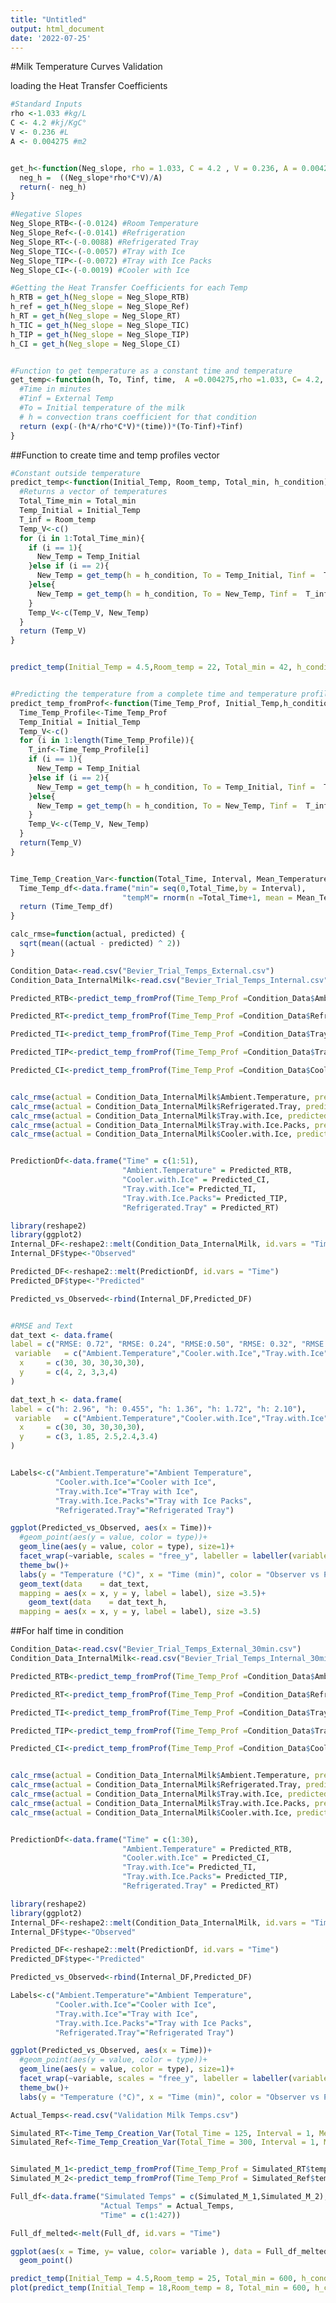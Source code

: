```yaml
---
title: "Untitled"
output: html_document
date: '2022-07-25'
---
```


#Milk Temperature Curves Validation

loading the Heat Transfer Coefficients
```r
#Standard Inputs
rho <-1.033 #kg/L
C <- 4.2 #kj/KgC°
V <- 0.236 #L
A <- 0.004275 #m2


get_h<-function(Neg_slope, rho = 1.033, C = 4.2 , V = 0.236, A = 0.004275){
  neg_h =  ((Neg_slope*rho*C*V)/A)
  return(- neg_h)
} 

#Negative Slopes
Neg_Slope_RTB<-(-0.0124) #Room Temperature
Neg_Slope_Ref<-(-0.0141) #Refrigeration
Neg_Slope_RT<-(-0.0088) #Refrigerated Tray
Neg_Slope_TIC<-(-0.0057) #Tray with Ice 
Neg_Slope_TIP<-(-0.0072) #Tray with Ice Packs
Neg_Slope_CI<-(-0.0019) #Cooler with Ice

#Getting the Heat Transfer Coefficients for each Temp
h_RTB = get_h(Neg_slope = Neg_Slope_RTB)
h_ref = get_h(Neg_slope = Neg_Slope_Ref)
h_RT = get_h(Neg_slope = Neg_Slope_RT)
h_TIC = get_h(Neg_slope = Neg_Slope_TIC)
h_TIP = get_h(Neg_slope = Neg_Slope_TIP)
h_CI = get_h(Neg_slope = Neg_Slope_CI)


#Function to get temperature as a constant time and temperature
get_temp<-function(h, To, Tinf, time,  A =0.004275,rho =1.033, C= 4.2, V = 0.236 ){
  #Time in minutes
  #Tinf = External Temp
  #To = Initial temperature of the milk
  # h = convection trans coefficient for that condition
  return (exp(-(h*A/rho*C*V)*(time))*(To-Tinf)+Tinf)
}
```

##Function to create time and temp profiles vector
```r
#Constant outside temperature
predict_temp<-function(Initial_Temp, Room_temp, Total_min, h_condition){
  #Returns a vector of temperatures
  Total_Time_min = Total_min
  Temp_Initial = Initial_Temp
  T_inf = Room_temp
  Temp_V<-c()
  for (i in 1:Total_Time_min){
    if (i == 1){
      New_Temp = Temp_Initial
    }else if (i == 2){
      New_Temp = get_temp(h = h_condition, To = Temp_Initial, Tinf =  T_inf, time = 1)
    }else{
      New_Temp = get_temp(h = h_condition, To = New_Temp, Tinf =  T_inf, time = 1)
    }
    Temp_V<-c(Temp_V, New_Temp)
  }
  return (Temp_V)
}


predict_temp(Initial_Temp = 4.5,Room_temp = 22, Total_min = 42, h_condition = h_RTB)


#Predicting the temperature from a complete time and temperature profile.
predict_temp_fromProf<-function(Time_Temp_Prof, Initial_Temp,h_condition){
  Time_Temp_Profile<-Time_Temp_Prof
  Temp_Initial = Initial_Temp
  Temp_V<-c()
  for (i in 1:length(Time_Temp_Profile)){
    T_inf<-Time_Temp_Profile[i]
    if (i == 1){
      New_Temp = Temp_Initial
    }else if (i == 2){
      New_Temp = get_temp(h = h_condition, To = Temp_Initial, Tinf =  T_inf, time = 1)
    }else{
      New_Temp = get_temp(h = h_condition, To = New_Temp, Tinf =  T_inf, time = 1)
    }
    Temp_V<-c(Temp_V, New_Temp)
  }
  return(Temp_V)
}


Time_Temp_Creation_Var<-function(Total_Time, Interval, Mean_Temperature, SD_Temperature){
  Time_Temp_df<-data.frame("min"= seq(0,Total_Time,by = Interval),
                         "tempM"= rnorm(n =Total_Time+1, mean = Mean_Temperature, sd= SD_Temperature))
  return (Time_Temp_df)
}

```


```r
calc_rmse=function(actual, predicted) {
  sqrt(mean((actual - predicted) ^ 2))
}

Condition_Data<-read.csv("Bevier_Trial_Temps_External.csv")
Condition_Data_InternalMilk<-read.csv("Bevier_Trial_Temps_Internal.csv")

Predicted_RTB<-predict_temp_fromProf(Time_Temp_Prof =Condition_Data$Ambient.Temperature, Initial_Temp = Condition_Data_InternalMilk$Ambient.Temperature[1], h_condition = h_RTB)

Predicted_RT<-predict_temp_fromProf(Time_Temp_Prof =Condition_Data$Refrigerated.Tray, Initial_Temp = Condition_Data_InternalMilk$Refrigerated.Tray[1], h_condition = h_RT)

Predicted_TI<-predict_temp_fromProf(Time_Temp_Prof =Condition_Data$Tray.with.Ice, Initial_Temp = Condition_Data_InternalMilk$Tray.with.Ice[1], h_condition = h_TIC)

Predicted_TIP<-predict_temp_fromProf(Time_Temp_Prof =Condition_Data$Tray.with.Ice.Packs, Initial_Temp = Condition_Data_InternalMilk$Tray.with.Ice.Packs[1], h_condition = h_TIP)

Predicted_CI<-predict_temp_fromProf(Time_Temp_Prof =Condition_Data$Cooler.with.Ice, Initial_Temp = Condition_Data_InternalMilk$Cooler.with.Ice[1], h_condition = h_CI)


calc_rmse(actual = Condition_Data_InternalMilk$Ambient.Temperature, predicted = Predicted_RTB[1:50])
calc_rmse(actual = Condition_Data_InternalMilk$Refrigerated.Tray, predicted = Predicted_RT[1:50])
calc_rmse(actual = Condition_Data_InternalMilk$Tray.with.Ice, predicted = Predicted_TI[1:50])
calc_rmse(actual = Condition_Data_InternalMilk$Tray.with.Ice.Packs, predicted = Predicted_TIP[1:50])
calc_rmse(actual = Condition_Data_InternalMilk$Cooler.with.Ice, predicted = Predicted_CI[1:50])


PredictionDf<-data.frame("Time" = c(1:51),
                         "Ambient.Temperature" = Predicted_RTB,
                         "Cooler.with.Ice" = Predicted_CI,
                         "Tray.with.Ice"= Predicted_TI,
                         "Tray.with.Ice.Packs"= Predicted_TIP,
                         "Refrigerated.Tray" = Predicted_RT)

library(reshape2)
library(ggplot2)
Internal_DF<-reshape2::melt(Condition_Data_InternalMilk, id.vars = "Time")
Internal_DF$type<-"Observed"

Predicted_DF<-reshape2::melt(PredictionDf, id.vars = "Time")
Predicted_DF$type<-"Predicted"

Predicted_vs_Observed<-rbind(Internal_DF,Predicted_DF)


#RMSE and Text
dat_text <- data.frame(
label = c("RMSE: 0.72", "RMSE: 0.24", "RMSE:0.50", "RMSE: 0.32", "RMSE: 0.12"),
 variable   = c("Ambient.Temperature","Cooler.with.Ice","Tray.with.Ice","Tray.with.Ice.Packs","Refrigerated.Tray"),
  x     = c(30, 30, 30,30,30),
  y     = c(4, 2, 3,3,4)
)

dat_text_h <- data.frame(
label = c("h: 2.96", "h: 0.455", "h: 1.36", "h: 1.72", "h: 2.10"),
 variable   = c("Ambient.Temperature","Cooler.with.Ice","Tray.with.Ice","Tray.with.Ice.Packs","Refrigerated.Tray"),
  x     = c(30, 30, 30,30,30),
  y     = c(3, 1.85, 2.5,2.4,3.4)
)


Labels<-c("Ambient.Temperature"="Ambient Temperature", 
          "Cooler.with.Ice"="Cooler with Ice", 
          "Tray.with.Ice"="Tray with Ice", 
          "Tray.with.Ice.Packs"="Tray with Ice Packs", 
          "Refrigerated.Tray"="Refrigerated Tray")

ggplot(Predicted_vs_Observed, aes(x = Time))+
  #geom_point(aes(y = value, color = type))+
  geom_line(aes(y = value, color = type), size=1)+
  facet_wrap(~variable, scales = "free_y", labeller = labeller(variable= Labels))+
  theme_bw()+
  labs(y = "Temperature (°C)", x = "Time (min)", color = "Observer vs Predicted")+
  geom_text(data    = dat_text,
  mapping = aes(x = x, y = y, label = label), size =3.5)+
    geom_text(data    = dat_text_h,
  mapping = aes(x = x, y = y, label = label), size =3.5)

```




##For half time in condition

```r
Condition_Data<-read.csv("Bevier_Trial_Temps_External_30min.csv")
Condition_Data_InternalMilk<-read.csv("Bevier_Trial_Temps_Internal_30min.csv")

Predicted_RTB<-predict_temp_fromProf(Time_Temp_Prof =Condition_Data$Ambient.Temperature, Initial_Temp = Condition_Data_InternalMilk$Ambient.Temperature[1], h_condition = h_RTB)

Predicted_RT<-predict_temp_fromProf(Time_Temp_Prof =Condition_Data$Refrigerated.Tray, Initial_Temp = Condition_Data_InternalMilk$Refrigerated.Tray[1], h_condition = h_RT)

Predicted_TI<-predict_temp_fromProf(Time_Temp_Prof =Condition_Data$Tray.with.Ice, Initial_Temp = Condition_Data_InternalMilk$Tray.with.Ice[1], h_condition = h_TIC)

Predicted_TIP<-predict_temp_fromProf(Time_Temp_Prof =Condition_Data$Tray.with.Ice.Packs, Initial_Temp = Condition_Data_InternalMilk$Tray.with.Ice.Packs[1], h_condition = h_TIP)

Predicted_CI<-predict_temp_fromProf(Time_Temp_Prof =Condition_Data$Cooler.with.Ice, Initial_Temp = Condition_Data_InternalMilk$Cooler.with.Ice[1], h_condition = h_CI)


calc_rmse(actual = Condition_Data_InternalMilk$Ambient.Temperature, predicted = Predicted_RTB)
calc_rmse(actual = Condition_Data_InternalMilk$Refrigerated.Tray, predicted = Predicted_RT)
calc_rmse(actual = Condition_Data_InternalMilk$Tray.with.Ice, predicted = Predicted_TI)
calc_rmse(actual = Condition_Data_InternalMilk$Tray.with.Ice.Packs, predicted = Predicted_TIP)
calc_rmse(actual = Condition_Data_InternalMilk$Cooler.with.Ice, predicted = Predicted_CI)


PredictionDf<-data.frame("Time" = c(1:30),
                         "Ambient.Temperature" = Predicted_RTB,
                         "Cooler.with.Ice" = Predicted_CI,
                         "Tray.with.Ice"= Predicted_TI,
                         "Tray.with.Ice.Packs"= Predicted_TIP,
                         "Refrigerated.Tray" = Predicted_RT)

library(reshape2)
library(ggplot2)
Internal_DF<-reshape2::melt(Condition_Data_InternalMilk, id.vars = "Time")
Internal_DF$type<-"Observed"

Predicted_DF<-reshape2::melt(PredictionDf, id.vars = "Time")
Predicted_DF$type<-"Predicted"

Predicted_vs_Observed<-rbind(Internal_DF,Predicted_DF)

Labels<-c("Ambient.Temperature"="Ambient Temperature", 
          "Cooler.with.Ice"="Cooler with Ice", 
          "Tray.with.Ice"="Tray with Ice", 
          "Tray.with.Ice.Packs"="Tray with Ice Packs", 
          "Refrigerated.Tray"="Refrigerated Tray")

ggplot(Predicted_vs_Observed, aes(x = Time))+
  #geom_point(aes(y = value, color = type))+
  geom_line(aes(y = value, color = type), size=1)+
  facet_wrap(~variable, scales = "free_y", labeller = labeller(variable= Labels))+
  theme_bw()+
  labs(y = "Temperature (°C)", x = "Time (min)", color = "Observer vs Predicted")

```










```r
Actual_Temps<-read.csv("Validation Milk Temps.csv")

Simulated_RT<-Time_Temp_Creation_Var(Total_Time = 125, Interval = 1, Mean_Temperature = 22.1, SD_Temperature = 0.77)
Simulated_Ref<-Time_Temp_Creation_Var(Total_Time = 300, Interval = 1, Mean_Temperature = 3.71, SD_Temperature = 1.04)


Simulated_M_1<-predict_temp_fromProf(Time_Temp_Prof = Simulated_RT$tempM, Initial_Temp = 4.2, h_condition = h_RTB)
Simulated_M_2<-predict_temp_fromProf(Time_Temp_Prof = Simulated_Ref$tempM, Initial_Temp = 17.98, h_condition = h_ref)

Full_df<-data.frame("Simulated Temps" = c(Simulated_M_1,Simulated_M_2),
                    "Actual Temps" = Actual_Temps,
                    "Time" = c(1:427))

Full_df_melted<-melt(Full_df, id.vars = "Time")

ggplot(aes(x = Time, y= value, color= variable ), data = Full_df_melted)+
  geom_point()

predict_temp(Initial_Temp = 4.5,Room_temp = 25, Total_min = 600, h_condition = h_RTB)
plot(predict_temp(Initial_Temp = 18,Room_temp = 8, Total_min = 600, h_condition = h_ref))


```



